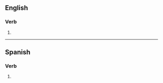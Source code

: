 ==English==

===Verb===
{{head|en|verb form}}

# {{en-past of|impend}}

----

==Spanish==

===Verb===
{{head|es|verb form}}

# {{es-verb form of|impender}}